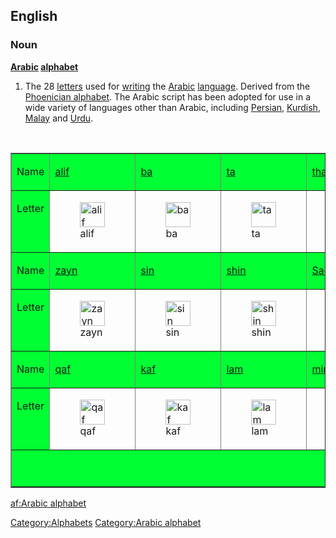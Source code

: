 ==English==
{{wikipedia}}
===Noun===
'''[[Arabic]] [[alphabet]]'''

# The 28 [[letter]]s used for [[writing]] the [[Arabic]] [[language]]. Derived from the [[Phoenician alphabet]]. The Arabic script has been adopted for use in a wide variety of languages other than Arabic, including [[Persian]], [[Kurdish]], [[Malay]] and [[Urdu]].

<p>&nbsp;</p>
<table align="center"  border="1" cellpadding="2" cellspacing="0">
  <tr>
    <td bgcolor="#00FF33">Name</td>
    <td bgcolor="#00FF33">[[ا|alif]]</td>
    <td bgcolor="#00FF33">[[ب|ba]]</td>
    <td bgcolor="#00FF33">[[ت|ta]]</td>
    <td bgcolor="#00FF33">[[ث|tha]]</td>
    <td bgcolor="#00FF33">[[ج|jim]]</td>
    <td bgcolor="#00FF33">[[ح|ha]]</td>
    <td bgcolor="#00FF33">[[خ|kha]]</td>
    <td bgcolor="#00FF33">[[د|dal]]</td>
    <td bgcolor="#00FF33">[[ذ|dhal]]</td>
    <td bgcolor="#00FF33">[[ر|ra]]</td>
    </tr>
  <tr valign="top">
    <td bgcolor="#00FF33">Letter</td>
    <td>[[Image:1alif.PNG|40px|alif]]</td>
    <td>[[Image:1ba.PNG|40px|ba]]</td>
    <td>[[Image:1ta.PNG|40px|ta]]</td>
    <td>[[Image:1tha.PNG|40px|tha]]</td>
    <td>[[Image:1jim.PNG|40px|jim]]</td>
    <td>[[Image:1ha.PNG|40px|ha]]</td>
    <td>[[Image:1kha.PNG|40px|kha]]</td>
    <td>[[Image:1dal.PNG|40px|dal]]</td>
    <td>[[Image:1dhal.PNG|40px|dhal]]</td>
    <td>[[Image:1ra.PNG|40px|ra]]</td>
  </tr>
  <tr>
    <td bgcolor="#00FF33">Name</td>
    <td bgcolor="#00FF33">[[ز|zayn]]</td>
    <td bgcolor="#00FF33">[[س|sin]]</td>
    <td bgcolor="#00FF33">[[ش|shin]]</td>
    <td bgcolor="#00FF33">[[ص|Sad]]</td>
    <td bgcolor="#00FF33">[[ض|Dhad]]</td>
    <td bgcolor="#00FF33">[[ط|Ta]]</td>
    <td bgcolor="#00FF33">[[ظ|Za]]</td>
    <td bgcolor="#00FF33">[[ع|ayn]]</td>
    <td bgcolor="#00FF33">[[غ|ghayn]]</td>
    <td bgcolor="#00FF33">[[ف|fa]]</td>
    </tr>
  <tr valign="top">
    <td bgcolor="#00FF33">Letter</td>
    <td>[[Image:1zayn.PNG|40px|zayn]]</td>
    <td>[[Image:1sin.PNG|40px|sin]]</td>
    <td>[[Image:1shin.PNG|40px|shin]]</td>
    <td>[[Image:1Sad.PNG|40px|Sad]]</td>
    <td>[[Image:1Dad.PNG|40px|Dhad]]</td>
    <td>[[Image:1Taa.PNG|40px|Ta]]</td>
    <td>[[Image:1Za.PNG|40px|Za]]</td>
    <td>[[Image:1ayn.PNG|40px|ayn]]</td>
    <td>[[Image:1ghayn.PNG|40px|ghayn]]</td>
    <td>[[Image:1fa.PNG|40px|fa]]</td>
  </tr>
  <tr>
    <td bgcolor="#00FF33">Name</td>
    <td bgcolor="#00FF33">[[ق|qaf]]</td>
    <td bgcolor="#00FF33">[[ك|kaf]]</td>
    <td bgcolor="#00FF33">[[ل|lam]]</td>
    <td bgcolor="#00FF33">[[م|mim]]</td>
    <td bgcolor="#00FF33">[[ن|nun]]</td>
    <td bgcolor="#00FF33">[[ه|ha]]</td>
    <td bgcolor="#00FF33">[[و|waw]]</td>
    <td bgcolor="#00FF33">[[ى|ya]]</td>
    <td bgcolor="#00FF33">&nbsp;</td>
    <td bgcolor="#00FF33">&nbsp;</td>
    </tr>
  <tr valign="top">
    <td bgcolor="#00FF33">Letter</td>
    <td>[[Image:1qaf.PNG|40px|qaf]]</td>
    <td>[[Image:1kaf.PNG|40px|kaf]]</td>
    <td>[[Image:1lam.PNG|40px|lam]]</td>
    <td>[[Image:1mim.PNG|40px|mim]]</td>
    <td>[[Image:1nun.PNG|40px|nun]]</td>
    <td>[[Image:1haa.PNG|40px|ha]]</td>
    <td>[[Image:1waw.PNG|40px|waw]]</td>
    <td>[[Image:1ya.PNG|40px|ya]]</td>
    <td>&nbsp;</td>
    <td>&nbsp;</td>
    </tr>
  <tr>
    <td colspan=11 align="center" bgcolor="#00FF33">Some letters have an '''initial''', '''medial''' and '''final''' form.</td>
    </tr>
</table>

[[Category:Alphabets]]
[[Category:Arabic alphabet]]

[[af:Arabic alphabet]]